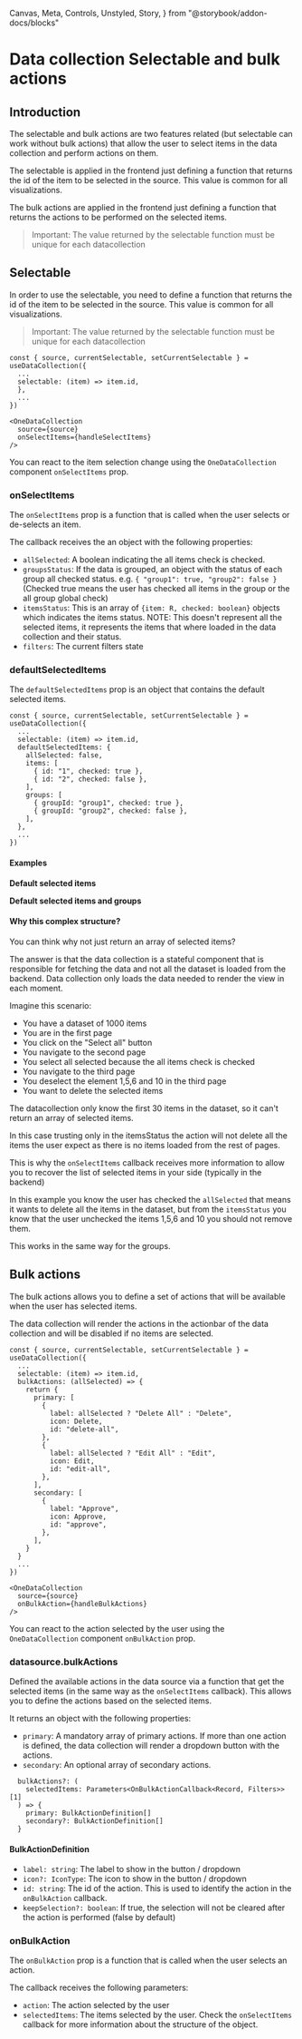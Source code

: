   Canvas,
  Meta,
  Controls,
  Unstyled,
  Story,
} from "@storybook/addon-docs/blocks"


<Meta title="Data collection/Selectable and bulk actions" />

# Data collection Selectable and bulk actions

## Introduction

The selectable and bulk actions are two features related (but selectable can
work without bulk actions) that allow the user to select items in the data
collection and perform actions on them.

The selectable is applied in the frontend just defining a function that returns
the id of the item to be selected in the source. This value is common for all
visualizations.

The bulk actions are applied in the frontend just defining a function that
returns the actions to be performed on the selected items.

> Important: The value returned by the selectable function must be unique for
> each datacollection

## Selectable

In order to use the selectable, you need to define a function that returns the
id of the item to be selected in the source. This value is common for all
visualizations.

> Important: The value returned by the selectable function must be unique for
> each datacollection

```tsx
const { source, currentSelectable, setCurrentSelectable } = useDataCollection({
  ...
  selectable: (item) => item.id,
  },
  ...
})

<OneDataCollection
  source={source}
  onSelectItems={handleSelectItems}
/>
```

You can react to the item selection change using the `OneDataCollection`
component `onSelectItems` prop.

### onSelectItems

The `onSelectItems` prop is a function that is called when the user selects or
de-selects an item.

The callback receives the an object with the following properties:

- `allSelected`: A boolean indicating the all items check is checked.
- `groupsStatus`: If the data is grouped, an object with the status of each
  group all checked status. e.g. `{ "group1": true, "group2": false }` (Checked
  true means the user has checked all items in the group or the all group global
  check)
- `itemsStatus`: This is an array of `{item: R, checked: boolean}` objects which
  indicates the items status. NOTE: This doesn't represent all the selected
  items, it represents the items that where loaded in the data collection and
  their status.
- `filters`: The current filters state

### defaultSelectedItems

The `defaultSelectedItems` prop is an object that contains the default selected
items.

```tsx
const { source, currentSelectable, setCurrentSelectable } = useDataCollection({
  ...
  selectable: (item) => item.id,
  defaultSelectedItems: {
    allSelected: false,
    items: [
      { id: "1", checked: true },
      { id: "2", checked: false },
    ],
    groups: [
      { groupId: "group1", checked: true },
      { groupId: "group2", checked: false },
    ],
  },
  ...
})
```

#### Examples

**Default selected items**

<Canvas
  of={DataCollectionStories.WithSelectableAndDefaultSelectedItems}
  meta={DataCollectionStories}
/>

**Default selected items and groups**

<Canvas
  of={DataCollectionStories.WithSelectableAndDefaultSelectedGroups}
  meta={DataCollectionStories}
/>

#### Why this complex structure?

You can think why not just return an array of selected items?

The answer is that the data collection is a stateful component that is
responsible for fetching the data and not all the dataset is loaded from the
backend. Data collection only loads the data needed to render the view in each
moment.

Imagine this scenario:

- You have a dataset of 1000 items
- You are in the first page
- You click on the "Select all" button
- You navigate to the second page
- You select all selected because the all items check is checked
- You navigate to the third page
- You deselect the element 1,5,6 and 10 in the third page
- You want to delete the selected items

The datacollection only know the first 30 items in the dataset, so it can't
return an array of selected items.

In this case trusting only in the itemsStatus the action will not delete all the
items the user expect as there is no items loaded from the rest of pages.

This is why the `onSelectItems` callback receives more information to allow you
to recover the list of selected items in your side (typically in the backend)

In this example you know the user has checked the `allSelected` that means it
wants to delete all the items in the dataset, but from the `itemsStatus` you
know that the user unchecked the items 1,5,6 and 10 you should not remove them.

This works in the same way for the groups.

<Canvas
  of={DataCollectionStories.WithPagesPagination}
  meta={DataCollectionStories}
/>

## Bulk actions

The bulk actions allows you to define a set of actions that will be available
when the user has selected items.

The data collection will render the actions in the actionbar of the data
collection and will be disabled if no items are selected.

```tsx
const { source, currentSelectable, setCurrentSelectable } = useDataCollection({
  ...
  selectable: (item) => item.id,
  bulkActions: (allSelected) => {
    return {
      primary: [
        {
          label: allSelected ? "Delete All" : "Delete",
          icon: Delete,
          id: "delete-all",
        },
        {
          label: allSelected ? "Edit All" : "Edit",
          icon: Edit,
          id: "edit-all",
        },
      ],
      secondary: [
        {
          label: "Approve",
          icon: Approve,
          id: "approve",
        },
      ],
    }
  }
  ...
})

<OneDataCollection
  source={source}
  onBulkAction={handleBulkActions}
/>
```

You can react to the action selected by the user using the `OneDataCollection`
component `onBulkAction` prop.

### datasource.bulkActions

Defined the available actions in the data source via a function that get the
selected items (in the same way as the `onSelectItems` callback). This allows
you to define the actions based on the selected items.

It returns an object with the following properties:

- `primary`: A mandatory array of primary actions. If more than one action is
  defined, the data collection will render a dropdown button with the actions.
- `secondary`: An optional array of secondary actions.

```tsx
  bulkActions?: (
    selectedItems: Parameters<OnBulkActionCallback<Record, Filters>>[1]
  ) => {
    primary: BulkActionDefinition[]
    secondary?: BulkActionDefinition[]
  }
```

#### BulkActionDefinition

- `label: string`: The label to show in the button / dropdown
- `icon?: IconType`: The icon to show in the button / dropdown
- `id: string`: The id of the action. This is used to identify the action in the
  `onBulkAction` callback.
- `keepSelection?: boolean`: If true, the selection will not be cleared after
  the action is performed (false by default)

### onBulkAction

The `onBulkAction` prop is a function that is called when the user selects an
action.

The callback receives the following parameters:

- `action`: The action selected by the user
- `selectedItems`: The items selected by the user. Check the `onSelectItems`
  callback for more information about the structure of the object.

<Canvas
  of={DataCollectionStories.WithSelectableAndBulkActions}
  meta={DataCollectionStories}
/>
